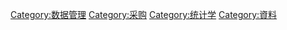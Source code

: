 {{Commons category|Data collection}}

{{DEFAULTSORT:Data collection}}
[[Category:数据管理|Category:数据管理]]
[[Category:采购|Category:采购]]
[[Category:统计学|Category:统计学]]
[[Category:資料|Category:資料]]